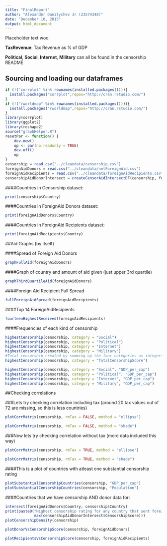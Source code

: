 ```yaml
---
title: "FinalReport"
author: "Alexander Danilychev Jr (23574348)"
date: "December 10, 2015"
output: html_document
---
```


Placeholder text woo

__TaxRevenue__: Tax Revenue as % of GDP

__Political__, __Social__, __Internet__, __Military__ can all be found in the censorship README

## Sourcing and loading our dataframes

```r
if (!("corrplot" %in% rownames(installed.packages()))){
  install.packages("corrplot",repos="http://cran.rstudio.com/")
}
if (!("rworldmap" %in% rownames(installed.packages()))){
  install.packages("rworldmap",repos="http://cran.rstudio.com/")
}
library(corrplot)
library(ggplot2)
library(reshape2)
source("graphHelper.R")
resetPar <- function() {
    dev.new()
    op <- par(no.readonly = TRUE)
    dev.off()
    op
}
censorship = read.csv("../cleandata/censorship.csv")
foreignAidDonors = read.csv("../cleandata/netForeignAid.csv")
foreignAidRecipients = read.csv("../cleandata/foreignAidRecipients.csv")
censorshipAidDonorIntersect = createCensorAidIntersectDF(censorship, foreignAidDonors)
```

####Countries in Censorship dataset:

```r
print(censorship$Country)
```

####Countries in ForeignAid Donors dataset:

```r
print(foreignAidDonors$Country)
```

####Countries in ForeignAid Recipients dataset:

```r
print(foreignAidRecipients$Country)
```

##Aid Graphs (by itself)

####Spread of Foreign Aid Donors

```r
graphFullAid(foreignAidDonors)
```

####Graph of country and amount of aid given (just upper 3rd quartile)

```r
graphThirdQuartileAid(foreignAidDonors)
```

####Foreign Aid Recipient Full Spread

```r
fullForeignAidSpread(foreignAidRecipients)
```

####Top 14 ForeignAidRecipients
```r
fourteenHighestReceived(foreignAidRecipients)
```

####Frequencies of each kind of censorship

```r

highestCensorship(censorship, category = "Social")
highestCensorship(censorship, category = "Political")
highestCensorship(censorship, category = "Internet")
highestCensorship(censorship, category = "Military")
#Total censorship created by summing up the four categories as integers 1-4
highestCensorship(censorship, category = "TotalCensorshipScore")
```

```r
highestCensorship(censorship, category = "Social", "GDP_per_cap")
highestCensorship(censorship, category = "Political", "GDP_per_cap")
highestCensorship(censorship, category = "Internet", "GDP_per_cap")
highestCensorship(censorship, category = "Military", "GDP_per_cap")
```

##Checking correlations

###Lets try checking correlation including tax (around 20 tax values out of 72 are missing, so this is less countries)

```r
plotCorrMatrix(censorship, rmTax = FALSE, method = "ellipse")

plotCorrMatrix(censorship, rmTax = FALSE, method = "shade")

```

###Now lets try checking correlation without tax (more data included this way)

```r
plotCorrMatrix(censorship, rmTax = TRUE, method = "ellipse")

plotCorrMatrix(censorship, rmTax = TRUE, method = "shade")

```

####This is a plot of countries with atleast one substantial censorship rating

```r
plotSubstantialCensorshipCountries(censorship, "GDP_per_cap")
plotSubstantialCensorshipCountries(censorship, "Population")
```

####Countries that we have censorship AND donor data for:

```r
intersect(foreignAidDonors$Country, censorship$Country)
print(paste0("Highest censorship rating for any country that sent foreign Aid:  ",
             max(censorshipAidDonorIntersect$CensorshipScore)))
plotCensorshipDensity(censorship)
```

```r
plotDonorVsCensorshipScore(censorship, foreignAidDonors)
```

```r
plotRecipientsVsCensorshipScore(censorship, foreignAidRecipients)
```
